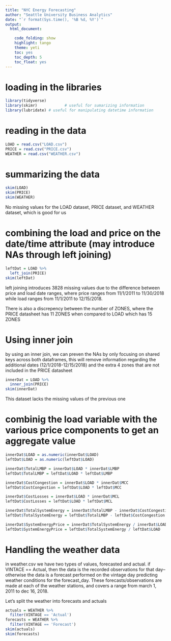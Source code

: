 ```yaml
---
title: "NYC Energy Forecasting"
author: "Seattle University Business Analytics"
date: "`r format(Sys.time(), '%B %d, %Y')`"
output: 
  html_document:

    code_folding: show
    highlight: tango
    theme: yeti
    toc: yes
    toc_depth: 5
    toc_float: yes
---
```


# loading in the libraries
```r
library(tidyverse)
library(skimr)            # useful for sumarizing information
library(lubridate) # useful for manipulating datetime information
```

# reading in the data

```r
LOAD = read.csv("LOAD.csv")
PRICE = read.csv("PRICE.csv")
WEATHER = read.csv("WEATHER.csv")
```

# summarizing the data

```r
skim(LOAD)
skim(PRICE)
skim(WEATHER)
```

No missing values for the LOAD dataset, PRICE dataset, and WEATHER dataset, which is good for us

# combining the load and price on the date/time attribute (may introduce NAs through left joining)

```r
leftDat = LOAD %>% 
  left_join(PRICE)
skim(leftDat)
```

left joining introduces 3828 missing values due to the difference between price and load date ranges, where price ranges from 11/1/2011 to 11/30/2018 while load ranges from 11/1/2011 to 12/15/2018. 

There is also a discrepency between the number of ZONES, where the PRICE datasheet has 11 ZONES when compared to LOAD which has 15 ZONES

# Using inner join

by using an inner join, we can preven the NAs by only focusing on shared keys across both dataframes, this will remove information regarding the additional dates (12/1/2018-12/15/2018) and the extra 4 zones that are not included in the PRICE datasheet

```r
innerDat = LOAD %>% 
  inner_join(PRICE)
skim(innerDat)
```

This dataset lacks the missing values of the previous one

# combinig the load variable with the various price components to get an aggregate value

```r
innerDat$LOAD = as.numeric(innerDat$LOAD)
leftDat$LOAD = as.numeric(leftDat$LOAD)

innerDat$TotalLMBP = innerDat$LOAD * innerDat$LMBP
leftDat$TotalLMBP = leftDat$LOAD * leftDat$LMBP

innerDat$CostCongestion = innerDat$LOAD * innerDat$MCC
leftDat$CostCongestion = leftDat$LOAD * leftDat$MCC

innerDat$CostLosses = innerDat$LOAD * innerDat$MCL
leftDat$CostLosses = leftDat$LOAD * leftDat$MCL

innerDat$TotalSystemEnergy = innerDat$TotalLMBP - innerDat$CostCongestion - innerDat$CostLosses
leftDat$TotalSystemEnergy = leftDat$TotalLMBP - leftDat$CostCongestion - leftDat$CostLosses

innerDat$SystemEnergyPrice = innerDat$TotalSystemEnergy / innerDat$LOAD
leftDat$SystemEnergyPrice = leftDat$TotalSystemEnergy / leftDat$LOAD
```


# Handling the weather data

in weather.csv we have two types of values, forecasted and actual. if VINTACE == Actual, then the data is the recorded observations for that day--otherwise the data is a forecast performed on the vintage day predicting weather conditions for the forecast_day. These forecasts/observations are made at each of the weather stations, and covers a range from march 1, 2011 to dec 16, 2018.

Let's split the weather into forecasts and actuals

```r
actuals = WEATHER %>% 
  filter(VINTAGE == 'Actual')
forecasts = WEATHER %>% 
  filter(VINTAGE == 'Forecast')
skim(actuals)
skim(forecasts)
```


